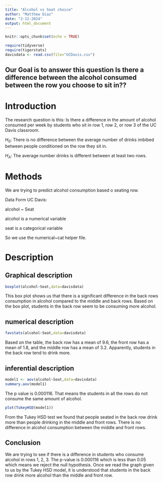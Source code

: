 ```yaml
---
title: "Alcohol vs Seat choice"
author: "Matthew Diaz"
date: "2-12-2024"
output: html_document
---
```


```r
knitr::opts_chunk$set(echo = TRUE)
```

```r
require(tidyverse)
require(tigerstats)
davisdata <- read.csv(file="UCDavis.csv")
```
## Our Goal is to answer this question Is there a difference between the alcohol consumed between the row you choose to sit in??

# Introduction

The research question is this: Is there a difference in the amount of alcohol consumed per week by students who sit in row 1, row 2, or row 3 of the UC Davis classroom.

$H_0$: There is no difference between the average number of drinks imbibed between people conditioned on the row they sit in.

$H_A$: The average number drinks is different between at least two rows. 

# Methods 

We are trying to predict alcohol consumption based o seating row. 

Data Form UC Davis:

alcohol ~ Seat

alcohol is a numerical variable

seat is a categorical variable

So we use the numerical~cat helper file.

# Description

## Graphical description

```r
boxplot(alcohol~Seat,data=davisdata)
```

This box plot shows us that there is a significant difference in the back rows consumption in alcohol compared to the middle and back rows. Based on the box plot, students in the back row seem to be consuming more alcohol. 

## numerical description
```r
favstats(alcohol~Seat,data=davisdata)
```

Based on the table, the back row has a mean of 9.6, the front row has a mean of 1.8, and the middle row has a mean of 3.2. Apparently, students in the back row tend to drink more.

## inferential description

```r
model1 <- aov(alcohol~Seat,data=davisdata)
summary.aov(model1)
```
The p value is 0.000116. That means the students in all the rows do not consume the same amount of alcohol. 

```r
plot(TukeyHSD(model1))
```

From the Tukey HSD test we found that people seated in the back row drink more than people drinking in the middle and front rows. There is no difference in alcohol consumption between the middle and front rows. 

## Conclusion

We are trying to see if there is a difference in students who consume alcohol in rows 1, 2, 3. The p-value is 0.000116 which is less than 0.05 which means we reject the null hypothesis. Once we read the graph given to us by the Tukey HSD model, it is understood that students in the back row drink more alcohol than the middle and front row.
